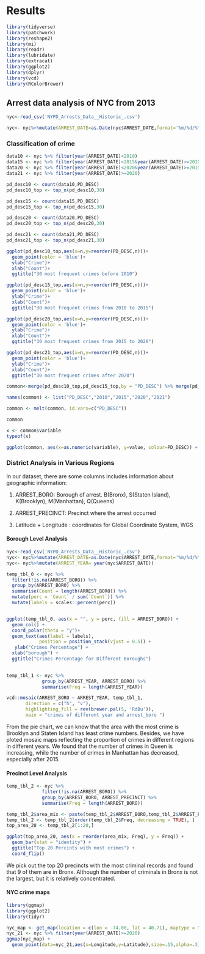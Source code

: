 # Results
```r
library(tidyverse)
library(patchwork)
library(reshape2)
library(mi)
library(readr)
library(lubridate)
library(extracat)
library(ggplot2)
library(dplyr)
library(vcd)
library(RColorBrewer)
```

## Arrest data analysis of NYC from 2013

```r
nyc<-read_csv('NYPD_Arrests_Data__Historic_.csv')

nyc<- nyc%>%mutate(ARREST_DATE=as.Date(nyc$ARREST_DATE,format='%m/%d/%Y'))

```

### Classification of crime
```r
data10 <- nyc %>% filter(year(ARREST_DATE)<2010)
data15 <- nyc %>% filter(year(ARREST_DATE)<2015&year(ARREST_DATE)>=2010)
data20 <- nyc %>% filter(year(ARREST_DATE)<2020&year(ARREST_DATE)>=2015)
data21 <- nyc %>% filter(year(ARREST_DATE)>=2020)

pd_desc10 <- count(data10,PD_DESC)
pd_desc10_top <- top_n(pd_desc10,30)

pd_desc15 <- count(data15,PD_DESC)
pd_desc15_top <- top_n(pd_desc15,30)

pd_desc20 <- count(data20,PD_DESC)
pd_desc20_top <- top_n(pd_desc20,30)

pd_desc21 <- count(data21,PD_DESC)
pd_desc21_top <- top_n(pd_desc21,30)

```

```r
ggplot(pd_desc10_top,aes(x=n,y=reorder(PD_DESC,n)))+
  geom_point(color = 'blue')+
  ylab("Crime")+
  xlab("Count")+
  ggtitle("30 most frequent crimes before 2010")

ggplot(pd_desc15_top,aes(x=n,y=reorder(PD_DESC,n)))+
  geom_point(color = 'blue')+
  ylab("Crime")+
  xlab("Count")+
  ggtitle("30 most frequent crimes from 2010 to 2015")

ggplot(pd_desc20_top,aes(x=n,y=reorder(PD_DESC,n)))+
  geom_point(color = 'blue')+
  ylab("Crime")+
  xlab("Count")+
  ggtitle("30 most frequent crimes from 2015 to 2020")

ggplot(pd_desc21_top,aes(x=n,y=reorder(PD_DESC,n)))+
  geom_point(color = 'blue')+
  ylab("Crime")+
  xlab("Count")+
  ggtitle("30 most frequent crimes after 2020")
```
```r
common<-merge(pd_desc10_top,pd_desc15_top,by = "PD_DESC") %>% merge(pd_desc20_top,by = "PD_DESC") %>% merge(pd_desc21_top,by = "PD_DESC")

names(common) <- list("PD_DESC","2010","2015","2020","2021")

common <- melt(common, id.vars=c("PD_DESC"))

common

x <- common$variable
typeof(x)

ggplot(common, aes(x=as.numeric(variable), y=value, colour=PD_DESC)) + geom_line()

```









### District Analysis in Various Regions

In our dataset, there are some columns includes information about geographic information: \n

1) ARREST_BORO: Borough of arrest. B(Bronx), S(Staten Island), K(Brooklyn), M(Manhattan), Q(Queens)

2) ARREST_PRECINCT: Precinct where the arrest occurred

3) Latitude + Longitude : coordinates for Global Coordinate System, WGS


#### Borough Level Analysis

```r
nyc<-read_csv('NYPD_Arrests_Data__Historic_.csv')
nyc<- nyc%>%mutate(ARREST_DATE=as.Date(nyc$ARREST_DATE,format='%m/%d/%Y'))
nyc<- nyc%>%mutate(ARREST_YEAR= year(nyc$ARREST_DATE))
```

```r
temp_tbl_0 <- nyc %>% 
  filter(!is.na(ARREST_BORO)) %>%
  group_by(ARREST_BORO) %>%
  summarise(Count = length(ARREST_BORO)) %>%
  mutate(perc = `Count` / sum(`Count`)) %>%
  mutate(labels = scales::percent(perc))


ggplot(temp_tbl_0, aes(x = "", y = perc, fill = ARREST_BORO)) +
  geom_col() +
  coord_polar(theta = "y")+
  geom_text(aes(label = labels),
            position = position_stack(vjust = 0.5)) +
   ylab("Crimes Percentage") +
  xlab("borough") +
  ggtitle("Crimes Percentage for Different Boroughs") 
  
```



```r
temp_tbl_1 <- nyc %>% 
             group_by(ARREST_YEAR, ARREST_BORO) %>%
             summarise(Freq = length(ARREST_YEAR))

vcd::mosaic(ARREST_BORO ~ ARREST_YEAR, temp_tbl_1, 
       direction = c("h", "v"), 
       highlighting_fill = rev(brewer.pal(5, 'RdBu')),
       main = "crimes of different year and arrest_boro ")
```
From the pie chart, we can know that the area with the most crime is Brooklyn and Staten Island has least crime numbers. Besides, we have ploted mosaic maps reflecting the proportion of crimes in different regions in different years. We found that the number of crimes in Queen is increasing, while the number of crimes in Manhattan has decreased, especially after 2015.


#### Precinct Level Analysis

```r
temp_tbl_2 <- nyc %>% 
             filter(!is.na(ARREST_BORO)) %>%
             group_by(ARREST_BORO, ARREST_PRECINCT) %>%
             summarise(Freq = length(ARREST_BORO))

temp_tbl_2$area_mix <- paste(temp_tbl_2$ARREST_BORO,temp_tbl_2$ARREST_PRECINCT)
temp_tbl_2 <- temp_tbl_2[order(temp_tbl_2$Freq, decreasing = TRUE), ]
top_area_20 <- temp_tbl_2[1:20,]

ggplot(top_area_20, aes(x = reorder(area_mix, Freq), y = Freq)) +
  geom_bar(stat = "identity") +
  ggtitle("Top 20 Percints with most crimes") +
  coord_flip()

```


We pick out the top 20 precincts with the most criminal records and found that 9 of them are in Bronx. Although the number of criminals in Bronx is not the largest, but it is relatively concentrated.

#### NYC crime maps

```r
library(ggmap)
library(ggplot2)
library(tidyr)

nyc_map <- get_map(location = c(lon = -74.00, lat = 40.71), maptype = "terrain", zoom = 11)
nyc_21 <- nyc %>% filter(year(ARREST_DATE)>=2020)
ggmap(nyc_map) + 
  geom_point(data=nyc_21,aes(x=Longitude,y=Latitude),size=.15,alpha=.3) 
```

